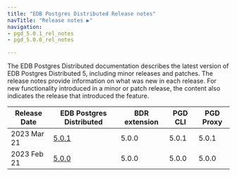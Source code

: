 ```yaml
---
title: "EDB Postgres Distributed Release notes"
navTitle: "Release notes ▶"
navigation:
- pgd_5.0.1_rel_notes
- pgd_5.0.0_rel_notes

---
```


The EDB Postgres Distributed documentation describes the latest version of EDB
Postgres Distributed 5, including minor releases and patches. The release notes
provide information on what was new in each release. For new functionality
introduced in a minor or patch release, the content also indicates the release
that introduced the feature.

| Release Date  |   EDB Postgres Distributed   | BDR extension | PGD CLI | PGD Proxy |
| ------------- | ---------------------------- | ------------- | ------- | --------- |
| 2023 Mar 21   | [5.0.1](pgd_5.0.1_rel_notes) | 5.0.0         | 5.0.1   | 5.0.1     |
| 2023 Feb 21   | [5.0.0](pgd_5.0.0_rel_notes) | 5.0.0         | 5.0.0   | 5.0.0     |


